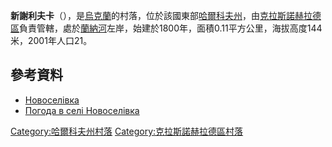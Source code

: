 {{coord|49|27|39|N|35|28|57|E|scale:100000_region:UA|display=title}}

'''新謝利夫卡'''（{{lang-uk|Новоселівка}}），是[[烏克蘭|烏克蘭]]的村落，位於該國東部[[哈爾科夫州|哈爾科夫州]]，由[[克拉斯諾赫拉德區|克拉斯諾赫拉德區]]負責管轄，處於[[蘭納河|蘭納河]]左岸，始建於1800年，面積0.11平方公里，海拔高度144米，2001年人口21。

==參考資料==
* [http://w1.c1.rada.gov.ua/pls/z7502/A005?rdat1=05.11.2011&rf7571=33452 Новоселівка]{{dead link|date=2018年3月 |bot=InternetArchiveBot |fix-attempted=yes }}
* [http://weather.in.ua/ua/har'kovskaja/18041 Погода в селі Новоселівка]{{Wayback|url=http://weather.in.ua/ua/har%27kovskaja/18041 |date=20160323025134 }}

{{DEFAULTSORT:Новоселівка}}
[[Category:哈爾科夫州村落|Category:哈爾科夫州村落]]
[[Category:克拉斯諾赫拉德區村落|Category:克拉斯諾赫拉德區村落]]


{{Kharkiv-geo-stub}}